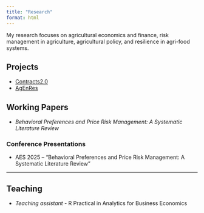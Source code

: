 ```yaml
---
title: "Research"
format: html
---
```


My research focuses on agricultural economics and finance, risk management in agriculture, agricultural policy, and resilience in agri-food systems.

## Projects

- [Contracts2.0](https://www.project-contracts20.eu/)
- [AgEnRes](https://agenres.eu/)

## Working Papers

-   *Behavioral Preferences and Price Risk Management: A Systematic Literature Review*

### Conference Presentations

-   AES 2025 -- "Behavioral Preferences and Price Risk Management: A Systematic Literature Review"

------------------------------------------------------------------------

## Teaching

- *Teaching assistant* - R Practical in Analytics for Business Economics
